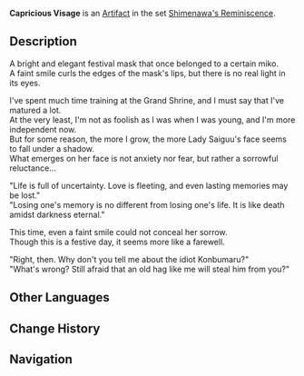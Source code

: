 {{Artifact Infobox
|image = Item Capricious Visage.png
|set   = Shimenawa's Reminiscence
|piece = Circlet of Logos
}}
{{Description|A well-preserved ceremonial fox mask. A small, enigmatic smile ever graces its lips.}}
'''Capricious Visage''' is an [[Artifact]] in the set [[Shimenawa's Reminiscence]].

==Description==
A bright and elegant festival mask that once belonged to a certain miko.<br />A faint smile curls the edges of the mask's lips, but there is no real light in its eyes.

I've spent much time training at the Grand Shrine, and I must say that I've matured a lot.<br />At the very least, I'm not as foolish as I was when I was young, and I'm more independent now.<br />But for some reason, the more I grow, the more Lady Saiguu's face seems to fall under a shadow.<br />What emerges on her face is not anxiety nor fear, but rather a sorrowful reluctance...

"Life is full of uncertainty. Love is fleeting, and even lasting memories may be lost."<br />"Losing one's memory is no different from losing one's life. It is like death amidst darkness eternal."

This time, even a faint smile could not conceal her sorrow.<br />Though this is a festive day, it seems more like a farewell.

"Right, then. Why don't you tell me about the idiot Konbumaru?"<br />"What's wrong? Still afraid that an old hag like me will steal him from you?"

==Other Languages==
{{Other Languages
|en      = Capricious Visage
|zhs     = 无常之面
|zhs_rm  = Wúcháng zhī Miàn
|zht     = 無常之面
|zht_rm  = Wúcháng zhī Miàn
|zh_tl   = Mask of Impermanence
|zhja_note = Specifically, the term {{Lang|mini=1|zh=无常|zh_rm=wúcháng}} {{Lang|ja=無常|ja_rm=mujou}} may also be a reference to the Buddhist concept of {{w|Impermanence#Buddhism|impermanence}}.
|ja      = 無常の面
|ja_rm   = Mujou no Men
|ja_tl   = Mask of Impermanence
|ko      = 무상의 가면
|ko_rm   = Musang-ui Gamyeon
|ko_tl   = Mask of [https://www.britannica.com/topic/anicca Anicca]
|es      = Máscara de la Mutabilidad
|es_tl   = Mask of the Mutability
|fr      = Visage capricieux
|fr_tl   = Capricious Face
|ru      = Непостоянный лик
|ru_tl   = 
|th      = Capricious Visage
|vi      = Mặt Nạ Vô Thường
|vi_tl   = 
|de      = Wechselhafte Maske
|de_tl   = Changeable Mask
|id      = Capricious Visage
|pt      = Máscara das Mutações
|pt_tl   = 
}}

==Change History==
{{Change History|2.0}}

==Navigation==
{{Artifact Set Navbox|Shimenawa's Reminiscence}}